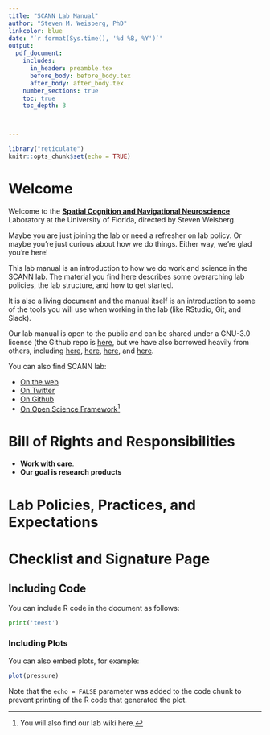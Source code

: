 ```yaml
---
title: "SCANN Lab Manual"
author: "Steven M. Weisberg, PhD"
linkcolor: blue
date: "`r format(Sys.time(), '%d %B, %Y')`"
output:
  pdf_document:
    includes:
      in_header: preamble.tex
      before_body: before_body.tex
      after_body: after_body.tex
    number_sections: true
    toc: true
    toc_depth: 3



---
```


```r
library("reticulate")
knitr::opts_chunk$set(echo = TRUE)
```

\pagenumbering{gobble}
\newpage
\pagenumbering{arabic} 


# Welcome

Welcome to the [**Spatial Cognition and Navigational Neuroscience**](https://scannlab.psych.ufl.edu) Laboratory at the University of Florida, directed by Steven Weisberg.

Maybe you are just joining the lab or need a refresher on lab policy. Or maybe you're just curious about how we do things. Either way, we're glad you're here! 

This lab manual is an introduction to how we do work and science in the SCANN lab. The material you find here describes some overarching lab policies, the lab structure, and how to get started.

It is also a living document and the manual itself is an introduction to some of the tools you will use when working in the lab (like RStudio, Git, and Slack). 

Our lab manual is open to the public and can be shared under a GNU-3.0 license (the Github repo is [here](https://github.com/scann-lab/lab_manual), but we have also borrowed heavily from others, including [here](https://github.com/ContextLab/lab-manual), [here](https://handbook-public.themusiclab.org/welcome),  [here](https://github.com/alylab/labmanual), and [here](https://github.com/jpeelle/peellelab_manual/). 

You can also find SCANN lab: 

- [On the web](https://scannlab.psych.ufl.edu)
- [On Twitter](https://twitter.com/scannlab)
- [On Github](https://github.com/scann-lab)
- [On Open Science Framework](https://osf.io/4hbgz)^[You will also find our lab wiki here.]


# Bill of Rights and Responsibilities

* **Work with care**. 
* **Our goal is research products**

# Lab Policies, Practices, and Expectations

# Checklist and Signature Page




## Including Code

You can include R code in the document as follows:

```python
print('teest')
```

### Including Plots

You can also embed plots, for example:

```r
plot(pressure)
```

Note that the `echo = FALSE` parameter was added to the code chunk to prevent printing of the R code that generated the plot.
